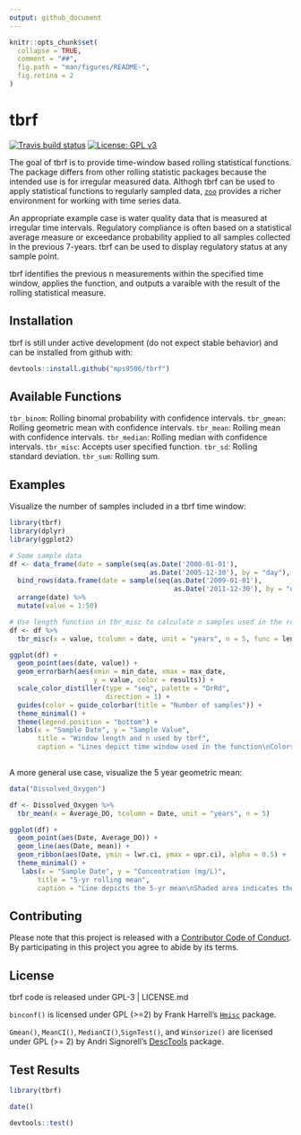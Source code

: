 ```yaml
---
output: github_document
---
```


<!-- README.md is generated from README.Rmd. Please edit that file -->

```r
knitr::opts_chunk$set(
  collapse = TRUE,
  comment = "##",
  fig.path = "man/figures/README-",
  fig.retina = 2
)
```

# tbrf

 [![Travis build status](https://travis-ci.org/mps9506/tbrf.svg?branch=master)](https://travis-ci.org/mps9506/tbrf)
 [![License: GPL v3](https://img.shields.io/badge/License-GPL%20v3-blue.svg)](https://www.gnu.org/licenses/gpl-3.0)
 
The goal of tbrf is to provide time-window based rolling statistical functions. The package differs from other rolling statistic packages because the intended use is for irregular measured data. Althogh tbrf can be used to apply statistical functions to regularly sampled data, [`zoo`](https://CRAN.R-project.org/package=zoo) provides a richer environment for working with time series data.

An appropriate example case is water quality data that is measured at irregular time intervals. Regulatory compliance is often based on a statistical average measure or exceedance probability applied to all samples collected in the previous 7-years. tbrf can be used to display regulatory status at any sample point.

tbrf identifies the previous n measurements within the specified time window, applies the function, and outputs a varaible with the result of the rolling statistical measure.

## Installation

tbrf is still under active development (do not expect stable behavior) and can be installed from github with:

``` r
devtools::install.github("mps9506/tbrf")
```

## Available Functions

`tbr_binom`: Rolling binomal probability with confidence intervals.
`tbr_gmean`: Rolling geometric mean with confidence intervals.
`tbr_mean`: Rolling mean with confidence intervals.
`tbr_median`: Rolling median with confidence intervals.
`tbr_misc`: Accepts user specified function.
`tbr_sd`: Rolling standard deviation.
`tbr_sum`: Rolling sum.

## Examples

Visualize the number of samples included in a tbrf time window:

```r
library(tbrf)
library(dplyr)
library(ggplot2)

# Some sample data
df <- data_frame(date = sample(seq(as.Date('2000-01-01'),
                                   as.Date('2005-12-30'), by = "day"), 25)) %>%
  bind_rows(data.frame(date = sample(seq(as.Date('2009-01-01'),
                                         as.Date('2011-12-30'), by = "day"), 25))) %>%
  arrange(date) %>%
  mutate(value = 1:50)

# Use length function in tbr_misc to calculate n samples used in the rolling function
df <- df %>%
  tbr_misc(x = value, tcolumn = date, unit = "years", n = 5, func = length)

ggplot(df) +
  geom_point(aes(date, value)) +
  geom_errorbarh(aes(xmin = min_date, xmax = max_date, 
                     y = value, color = results)) +
  scale_color_distiller(type = "seq", palette = "OrRd", 
                        direction = 1) +
  guides(color = guide_colorbar(title = "Number of samples")) +
  theme_minimal() +
  theme(legend.position = "bottom") +
  labs(x = "Sample Date", y = "Sample Value",
       title = "Window length and n used by tbrf",
       caption = "Lines depict time window used in the function\nColors indicate number of samples in the time window")
  
```


A more general use case, visualize the 5 year geometric mean:

```r
data("Dissolved_Oxygen")

df <- Dissolved_Oxygen %>%
  tbr_mean(x = Average_DO, tcolumn = Date, unit = "years", n = 5)

ggplot(df) +
  geom_point(aes(Date, Average_DO)) +
  geom_line(aes(Date, mean)) +
  geom_ribbon(aes(Date, ymin = lwr.ci, ymax = upr.ci), alpha = 0.5) +
  theme_minimal() +
   labs(x = "Sample Date", y = "Concentration (mg/L)",
       title = "5-yr rolling mean",
       caption = "Line depicts the 5-yr mean\nShaded area indicates the 95% CI")
```


## Contributing

Please note that this project is released with a [Contributor Code of Conduct](CODE_OF_CONDUCT.md).
By participating in this project you agree to abide by its terms.

## License

tbrf code is released under GPL-3 | LICENSE.md

`binconf()` is licensed under GPL (>=2) by Frank Harrell's [`Hmisc`](https://github.com/harrelfe/Hmisc) package.

`Gmean()`, `MeanCI()`, `MedianCI()`,`SignTest()`, and `Winsorize()` are licensed under GPL (>= 2) by Andri Signorell's [DescTools](https://cran.r-project.org/package=DescTools) package.

## Test Results

```r
library(tbrf)

date()

devtools::test()
```


